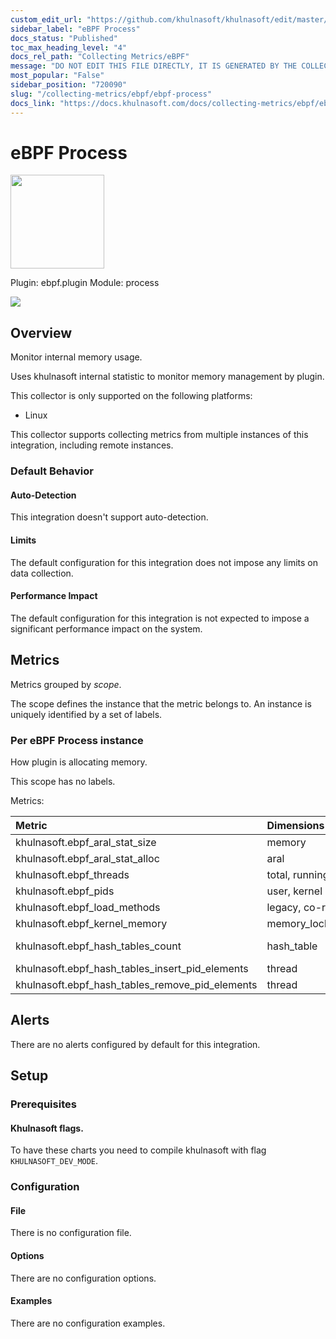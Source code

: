 ```yaml
---
custom_edit_url: "https://github.com/khulnasoft/khulnasoft/edit/master/src/collectors/ebpf.plugin/metadata.yaml"
sidebar_label: "eBPF Process"
docs_status: "Published"
toc_max_heading_level: "4"
docs_rel_path: "Collecting Metrics/eBPF"
message: "DO NOT EDIT THIS FILE DIRECTLY, IT IS GENERATED BY THE COLLECTOR'S metadata.yaml FILE"
most_popular: "False"
sidebar_position: "720090"
slug: "/collecting-metrics/ebpf/ebpf-process"
docs_link: "https://docs.khulnasoft.com/docs/collecting-metrics/ebpf/ebpf-process"
---
```



# eBPF Process


<img src="https://khulnasoft.com/img/ebpf.jpg" width="150"/>


Plugin: ebpf.plugin
Module: process

<img src="https://img.shields.io/badge/maintained%20by-Khulnasoft-%2300ab44" />

## Overview

Monitor internal memory usage.

Uses khulnasoft internal statistic to monitor memory management by plugin.

This collector is only supported on the following platforms:

- Linux

This collector supports collecting metrics from multiple instances of this integration, including remote instances.


### Default Behavior

#### Auto-Detection

This integration doesn't support auto-detection.

#### Limits

The default configuration for this integration does not impose any limits on data collection.

#### Performance Impact

The default configuration for this integration is not expected to impose a significant performance impact on the system.


## Metrics

Metrics grouped by *scope*.

The scope defines the instance that the metric belongs to. An instance is uniquely identified by a set of labels.



### Per eBPF Process instance

How plugin is allocating memory.

This scope has no labels.

Metrics:

| Metric | Dimensions | Unit |
|:------|:----------|:----|
| khulnasoft.ebpf_aral_stat_size | memory | bytes |
| khulnasoft.ebpf_aral_stat_alloc | aral | calls |
| khulnasoft.ebpf_threads | total, running | threads |
| khulnasoft.ebpf_pids | user, kernel | pids |
| khulnasoft.ebpf_load_methods | legacy, co-re | methods |
| khulnasoft.ebpf_kernel_memory | memory_locked | bytes |
| khulnasoft.ebpf_hash_tables_count | hash_table | hash tables |
| khulnasoft.ebpf_hash_tables_insert_pid_elements | thread | rows |
| khulnasoft.ebpf_hash_tables_remove_pid_elements | thread | rows |



## Alerts

There are no alerts configured by default for this integration.


## Setup

### Prerequisites

#### Khulnasoft flags.

To have these charts you need to compile khulnasoft with flag `KHULNASOFT_DEV_MODE`.


### Configuration

#### File

There is no configuration file.
#### Options



There are no configuration options.

#### Examples
There are no configuration examples.


